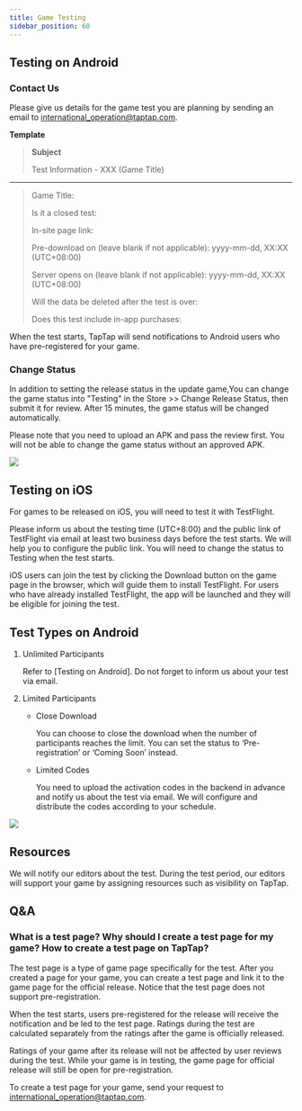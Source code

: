 ```yaml
---
title: Game Testing 
sidebar_position: 60
---
```



## Testing on Android

### Contact Us

Please give us details for the game test you are planning by sending an email to [international_operation@taptap.com](mailto:international_operation@taptap.com).

**Template**

> **Subject**
>
> Test Information - XXX (Game Title)

---

>
> Game Title:
>
> Is it a closed test:
>
> In-site page link:
>
> Pre-download on (leave blank if not applicable): yyyy-mm-dd, XX:XX (UTC+08:00)
>
> Server opens on (leave blank if not applicable): yyyy-mm-dd, XX:XX (UTC+08:00)
>
> Will the data be deleted after the test is over:
>
> Does this test include in-app purchases:

When the test starts, TapTap will send notifications to Android users who have pre-registered for your game.

### Change Status

In addition to setting the release status in the update game,You can change the game status into "Testing" in the <Blue>Store</Blue> >> <Blue>Change Release Status</Blue>, then submit it for review. After 15 minutes, the game status will be changed automatically.

Please note that you need to upload an APK and pass the review first. You will not be able to change the game status without an approved APK.

![ ](/img/Game-Testing-1.png)

## Testing on iOS

For games to be released on iOS, you will need to test it with TestFlight.

Please inform us about the testing time (UTC+8:00) and the public link of TestFlight via email at least two business days before the test starts. We will help you to configure the public link. You will need to change the status to Testing when the test starts.

iOS users can join the test by clicking the Download button on the game page in the browser, which will guide them to install TestFlight. For users who have already installed TestFlight, the app will be launched and they will be eligible for joining the test.

## Test Types on Android

1. Unlimited Participants

    Refer to [Testing on Android]. Do not forget to inform us about your test via email. 

2. Limited Participants

    - Close Download 

        You can choose to close the download when the number of participants reaches the limit. You can set the status to ‘Pre-registration’ or ‘Coming Soon’ instead.

    - Limited Codes

        You need to upload the activation codes in the backend in advance and notify us about the test via email. We will configure and distribute the codes according to your schedule.

![ ](/img/Game-Testing-2.png)

## Resources

We will notify our editors about the test. During the test period, our editors will support your game by assigning resources such as visibility on TapTap.

## Q&A

### What is a test page? Why should I create a test page for my game? How to create a test page on TapTap?

The test page is a type of game page specifically for the test. After you created a page for your game, you can create a test page and link it to the game page for the official release. Notice that the test page does not support pre-registration.

When the test starts, users pre-registered for the release will receive the notification and be led to the test page. Ratings during the test are calculated separately from the ratings after the game is officially released. 

Ratings of your game after its release will not be affected by user reviews during the test. While your game is in testing, the game page for official release will still be open for pre-registration.

To create a test page for your game, send your request to [international_operation@taptap.com](mailto:international_operation@taptap.com).


